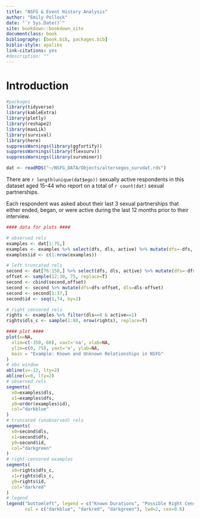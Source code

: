 ```yaml
--- 
title: "NSFG & Event History Analysis"
author: "Emily Pollock"
date: "`r Sys.Date()`"
site: bookdown::bookdown_site
documentclass: book
bibliography: [book.bib, packages.bib]
biblio-style: apalike
link-citations: yes
#description: ""
---
```


# Introduction {#intro}
```r
#packages
library(tidyverse)
library(kableExtra)
library(plotly)
library(reshape2)
library(maxLik)
library(survival)
library(here)
suppressWarnings(library(ggfortify))
suppressWarnings(library(flexsurv))
suppressWarnings(library(survminer))
```

```r
dat <- readRDS("~/NSFG_DATA/Objects/altersegos_survdat.rds")
```


There are `r length(unique(dat$ego))` sexually active respondents in this dataset aged 15-44 who  report on a total of `r count(dat)` sexual partnerships.

Each respondent was asked about their last 3 sexual partnerships that either ended, began, or were active during the last 12 months prior to their interview. 

```r

#### data for plots #### 

# observed rels
examples <- dat[1:75,]
examples <- examples %>% select(dfs, dls, active) %>% mutate(dfs=-dfs, dls=-dls) %>% mutate(dfs_c = dls)
examples$id <- c(1:nrow(examples))

# left truncated rels 
second <- dat[76:150,] %>% select(dfs, dls, active) %>% mutate(dfs=-dfs, dls=-dls)
offset <- sample(12:30, 75, replace=T)
second <- cbind(second,offset)
second <- second %>% mutate(dfs=dfs-offset, dls=dls-offset)
second <- second[1:37,]
second$id <- seq(1,74, by=2)

# right censored rels 
rights <- examples %>% filter(dls==0 & active==1)
rights$dls_c <- sample(1:80, nrow(rights), replace=T)

#### plot ####
plot(x=NA,
  xlim=c(-350, 60), xaxt='na', xlab=NA,
  ylim=c(0, 75), yaxt='n', ylab=NA,
  main = "Example: Known and Unknown Relationships in NSFG"
)
# obs window
abline(v=-12, lty=2)
abline(v=0, lty=2)
# observed rels
segments(
  x0=examples$dls,
  x1=examples$dfs,
  y0=order(examples$id), 
  col="darkblue"
)
# truncated (unobserved) rels 
segments(
  x0=second$dls,
  x1=second$dfs,
  y0=second$id,
  col="darkgreen"
)
# right-censored examples
segments(
  x0=rights$dfs_c,
  x1=rights$dls_c,
  y0=rights$id, 
  col="darkred"
)
# legend
legend("bottomleft", legend = c("Known Durations", "Possible Right Censored Durations", "Possible Unobserved (Truncated) Durations"), 
       col = c("darkblue", "darkred", "darkgreen"), lwd=2, cex=0.6)
```